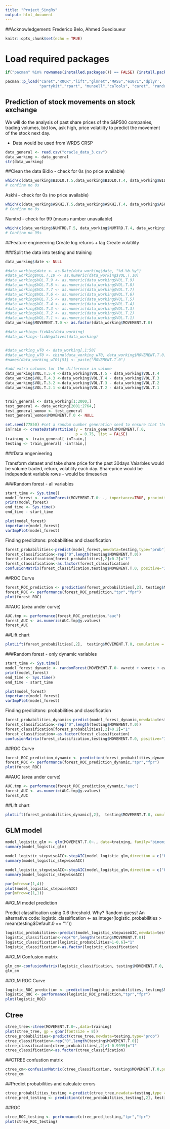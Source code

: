 ---
title: "Project_SingRs"
output: html_document
---

##Acknowledgement: Frederico Belo, Ahmed Guecioueur

```{r setup, include=FALSE}
knitr::opts_chunk$set(echo = TRUE)
```

# Load required packages
```{r, echo=FALSE}
if("pacman" %in% rownames(installed.packages()) == FALSE) {install.packages("pacman")} # Check if you have universal installer package, install if not

pacman::p_load("caret","ROCR","lift","glmnet","MASS","e1071",'dplyr',
               "partykit","rpart", "munsell","caTools", "caret", "randomForest") #Check, and if needed install the necessary packages
```

## Prediction of stock movements on stock exchange 

We will do the analysis of past share prices of the S&P500 companies, trading volumes, bid low, ask high, price volatiilty to predict the movement of the stock next day. 

- Data would be used from WRDS CRSP

```{r data_loading}
data_general <- read.csv("oracle_data_3.csv")
data_working <- data_general
str(data_working)
```


##Clean the data
Bidlo
 - check for 0s (no price available)
 
```{r, check Bidlo}
which(c(data_working$BIDLO.T.5,data_working$BIDLO.T.4, data_working$BIDLO.T.3, data_working$BIDLO.T.2, data_working$BIDLO.T.1, data_working$BIDLO.T.0) == 0, arr.ind = TRUE)
# confirm no 0s
```

Askhi
 - check for 0s (no price available)
```{r, check Askhi}
which(c(data_working$ASKHI.T.5,data_working$ASKHI.T.4, data_working$ASKHI.T.3, data_working$ASKHI.T.2, data_working$ASKHI.T.1, data_working$ASKHI.T.0) == 0, arr.ind = TRUE)
# Confirm no 0s
```

Numtrd 
 - check for 99 (means number unavailable)
```{r, check Numtrd}
which(c(data_working$NUMTRD.T.5, data_working$NUMTRD.T.4, data_working$NUMTRD.T.3, data_working$NUMTRD.T.2, data_working$NUMTRD.T.1, data_working$NUMTRD.T.0) == 99, arr.ind = TRUE)
# Confirm no 99s
```
 
##Feature engineerring
Create log returns + lag
Create volatility

###Split the data into testing and training
```{r data_split_cleaning}
data_working$date <- NULL

#data_working$date <- as.Date(data_working$date, "%d.%b.%y")
#data_working$VOL.T.10 <- as.numeric(data_working$VOL.T.10)
#data_working$VOL.T.9 <- as.numeric(data_working$VOL.T.9)
#data_working$VOL.T.8 <- as.numeric(data_working$VOL.T.8)
#data_working$VOL.T.7 <- as.numeric(data_working$VOL.T.7)
#data_working$VOL.T.6 <- as.numeric(data_working$VOL.T.6)
#data_working$VOL.T.5 <- as.numeric(data_working$VOL.T.5)
#data_working$VOL.T.4 <- as.numeric(data_working$VOL.T.4)
#data_working$VOL.T.3 <- as.numeric(data_working$VOL.T.3)
#data_working$VOL.T.2 <- as.numeric(data_working$VOL.T.2)
#data_working$VOL.T.1 <- as.numeric(data_working$VOL.T.1)
data_working$MOVEMENT.T.0 <- as.factor(data_working$MOVEMENT.T.0)

#data_working<-fixNAs(data_working)
#data_working<-fixNegatives(data_working)


#data_working_wT0 <- data_working[,1:50]
#data_working_wT0 <- cbind(data_working_wT0, data_working$MOVEMENT.T.0)
#names(data_working_wT0)[51] <- paste("MOVEMENT.T.0")

#add extra columns for the difference in volume
data_working$VOL.T.5.4 <-data_working$VOL.T.5 - data_working$VOL.T.4
data_working$VOL.T.4.3 <-data_working$VOL.T.4 - data_working$VOL.T.3
data_working$VOL.T.3.2 <-data_working$VOL.T.3 - data_working$VOL.T.2
data_working$VOL.T.2.1 <-data_working$VOL.T.2 - data_working$VOL.T.1


train_general <- data_working[1:2000,]
test_general <- data_working[2001:2764,]
test_general_womov <- test_general
test_general_womov$MOVEMENT.T.0 <- NULL
```


```{r data_split_2}

set.seed(77850) #set a random number generation seed to ensure that the split is the same everytime
inTrain <- createDataPartition(y = train_general$MOVEMENT.T.0,
                               p = 0.75, list = FALSE)
training <- train_general[ inTrain,]
testing <- train_general[ -inTrain,]
```


###Data engenieering

Transform dataset and take share price for the past 30days
Vaiarbles would be volume traded, return, volatility each day. Shareprice would be independent variable
rows - would be timeseries

###Random forest - all variables


```{r random_forest}
start_time <- Sys.time()
model_forest <- randomForest(MOVEMENT.T.0~ ., importance=TRUE, proximity=TRUE, type="classification")
print(model_forest)
end_time <- Sys.time()
end_time - start_time

plot(model_forest)
importance(model_forest)
varImpPlot(model_forest)
```


Finding predicitons: probabilities and classification

```{r rf_predictions}
forest_probabilities<-predict(model_forest,newdata=testing,type="prob") 
forest_classification<-rep("0",length(testing$MOVEMENT.T.0))
forest_classification[forest_probabilities[,2]>0.2]="1"
forest_classification<-as.factor(forest_classification)
confusionMatrix(forest_classification,testing$MOVEMENT.T.0, positive="1")
```


##ROC Curve
```{r rf_roc}
forest_ROC_prediction <- prediction(forest_probabilities[,2], testing$MOVEMENT.T.0)
forest_ROC <- performance(forest_ROC_prediction,"tpr","fpr")
plot(forest_ROC)
```

##AUC (area under curve)
```{r rf_auc}
AUC.tmp <- performance(forest_ROC_prediction,"auc") 
forest_AUC <- as.numeric(AUC.tmp@y.values) 
forest_AUC 
```

##Lift chart
```{r rf_lift}
plotLift(forest_probabilities[,2],  testing$MOVEMENT.T.0, cumulative = TRUE, n.buckets = 10)
```

###Random forest - only dynamic variables


```{r random_forest}
start_time <- Sys.time()
model_forest_dynamic <- randomForest(MOVEMENT.T.0~ vwretd + vwretx + ewretd + ewretx + totval + totcnt + usdval + usdcnt + spindx + sprtrn + VOL.T.5.4 + VOL.T.4.3 + VOL.T.3.2 + VOL.T.2.1, data=training, importance=TRUE, proximity=TRUE, type="classification")
print(model_forest)
end_time <- Sys.time()
end_time - start_time

plot(model_forest)
importance(model_forest)
varImpPlot(model_forest)
```


Finding predicitons: probabilities and classification

```{r rf_predictions}
forest_probabilities_dynamic<-predict(model_forest_dynamic,newdata=testing,type="prob") 
forest_classification<-rep("0",length(testing$MOVEMENT.T.0))
forest_classification[forest_probabilities[,2]>0.2]="1"
forest_classification<-as.factor(forest_classification)
confusionMatrix(forest_classification,testing$MOVEMENT.T.0, positive="1")
```


##ROC Curve
```{r rf_roc}
forest_ROC_prediction_dynamic <- prediction(forest_probabilities_dynamic[,2], testing$MOVEMENT.T.0)
forest_ROC <- performance(forest_ROC_prediction_dynamic,"tpr","fpr")
plot(forest_ROC)
```

##AUC (area under curve)
```{r rf_auc}
AUC.tmp <- performance(forest_ROC_prediction_dynamic,"auc") 
forest_AUC <- as.numeric(AUC.tmp@y.values) 
forest_AUC 
```

##Lift chart
```{r rf_lift}
plotLift(forest_probabilities_dynamic[,2],  testing$MOVEMENT.T.0, cumulative = TRUE, n.buckets = 10)
```
## GLM model

```{r}
model_logistic_glm <- glm(MOVEMENT.T.0~., data=training, family="binomial"(link="logit"))
summary(model_logistic_glm)

model_logistic_stepwiseAIC<-stepAIC(model_logistic_glm,direction = c("both"),trace = 1) #AIC stepwise
summary(model_logistic_stepwiseAIC)
```

```{r glm_steps}
model_logistic_stepwiseAIC<-stepAIC(model_logistic_glm,direction = c("both"),trace = 1) #AIC stepwise
summary(model_logistic_stepwiseAIC)
```

```{r glm_plots}
par(mfrow=c(1,4))
plot(model_logistic_stepwiseAIC)
par(mfrow=c(1,1))
```

##GLM model prediction

Predict classification using 0.6 threshold. Why? Random guess! 
An alternative code: logistic_classification <- as.integer(logistic_probabilities > mean(testing$Default.0 == "1"))

```{r glm_predictions}
logistic_probabilities<-predict(model_logistic_stepwiseAIC,newdata=testing,type="response") 
logistic_classification<-rep("0",length(testing$MOVEMENT.T.0))
logistic_classification[logistic_probabilities>1-0.6]="1"
logistic_classification<-as.factor(logistic_classification)
```

##GLM Confusion matrix
```{r glm_confusion_matrix}
glm_cm<-confusionMatrix(logistic_classification, testing$MOVEMENT.T.0, positive = "1")
glm_cm
```

##GLM ROC Curve
```{r glm_ROC}
logistic_ROC_prediction <- prediction(logistic_probabilities, testing$MOVEMENT.T.0)
logistic_ROC <- performance(logistic_ROC_prediction,"tpr","fpr") 
plot(logistic_ROC)
```

## Ctree
```{r ctree}
ctree_tree<-ctree(MOVEMENT.T.0~.,data=training) 
plot(ctree_tree, gp = gpar(fontsize = 8)) 
ctree_probabilities<-predict(ctree_tree,newdata=testing,type="prob")
ctree_classification<-rep("0",length(testing$MOVEMENT.T.0))
ctree_classification[ctree_probabilities[,2]>1-0.9999]="1" 
ctree_classification<-as.factor(ctree_classification)
```

##CTREE confustion matrix
```{r ctree_confusion_matrix}
ctree_cm<-confusionMatrix(ctree_classification, testing$MOVEMENT.T.0,positive = "1")
ctree_cm
```

##Predict probabilities and calculate errors
```{r rpart_prediction_prob}
ctree_probabilities_testing <-predict(ctree_tree,newdata=testing,type = "prob")
ctree_pred_testing <- prediction(ctree_probabilities_testing[,2], testing$MOVEMENT.T.0)
```

##ROC
```{r rpart_roc}
ctree_ROC_testing <- performance(ctree_pred_testing,"tpr","fpr")
plot(ctree_ROC_testing)
```